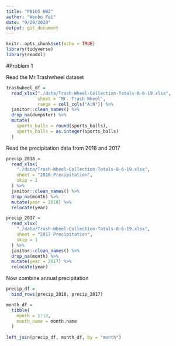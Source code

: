 ```yaml
---
title: "P8105 HW2"
author: "Wenbo Fei"
date: "9/29/2020"
output: git_document
---
```


```r
knitr::opts_chunk$set(echo = TRUE)
library(tidyverse)
library(readxl)
```

#Problem 1

Read the Mr.Trashwheel dataset
```r
trashwheel_df = 
  read_xlsx("./data/Trash-Wheel-Collection-Totals-8-6-19.xlsx",
            sheet = "Mr. Trash Wheel",
            range = cell_cols("A:N")) %>%
  janitor::clean_names() %>%
  drop_na(dumpster) %>%
  mutate(
    sports_balls = round(sports_balls),
    sports_balls = as.integer(sports_balls)
  )
```

Read the precipitation data from 2018 and 2017
```r
precip_2018 = 
  read_xlsx(
    "./data/Trash-Wheel-Collection-Totals-8-6-19.xlsx",
    sheet = "2018 Precipitation",
    skip = 1
  ) %>%
  janitor::clean_names() %>%
  drop_na(month) %>%
  mutate(year = 2018) %>%
  relocate(year)

precip_2017 = 
  read_xlsx(
    "./data/Trash-Wheel-Collection-Totals-8-6-19.xlsx",
    sheet = "2017 Precipitation",
    skip = 1
  ) %>%
  janitor::clean_names() %>%
  drop_na(month) %>%
  mutate(year = 2017) %>%
  relocate(year)
```

Now combine annual precipitation
```r
precip_df = 
  bind_rows(precip_2018, precip_2017)

month_df = 
  tibble(
    month = 1:12,
    month_name = month.name
  )
  
left_join(precip_df, month_df, by = "month")
```



